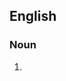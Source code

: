 {{also|turn-stiles}}

==English==

===Noun===
{{head|en|noun form}}

# {{plural of|turnstile|lang=en}}